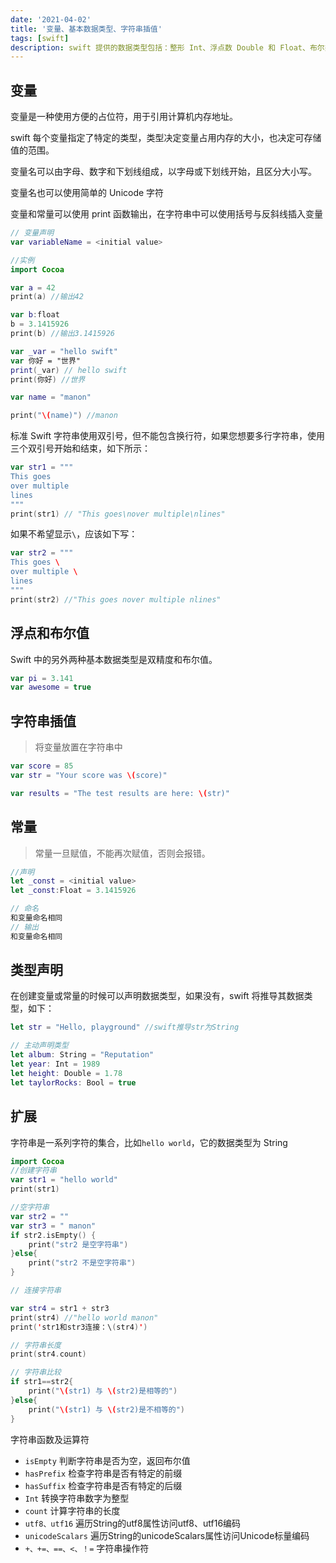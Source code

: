 ```yaml
---
date: '2021-04-02'
title: '变量、基本数据类型、字符串插值'
tags: [swift]
description: swift 提供的数据类型包括：整形 Int、浮点数 Double 和 Float、布尔类型 Bool 以及字符串类型 String、Optional、Array、Dictionary、Struct、Class 等。
---
```


## 变量

变量是一种使用方便的占位符，用于引用计算机内存地址。

swift 每个变量指定了特定的类型，类型决定变量占用内存的大小，也决定可存储值的范围。

变量名可以由字母、数字和下划线组成，以字母或下划线开始，且区分大小写。

变量名也可以使用简单的 Unicode 字符

变量和常量可以使用 print 函数输出，在字符串中可以使用括号与反斜线插入变量

``` swift
// 变量声明
var variableName = <initial value>

//实例
import Cocoa

var a = 42
print(a) //输出42

var b:float
b = 3.1415926
print(b) //输出3.1415926

var _var = "hello swift"
var 你好 = "世界"
print(_var) // hello swift
print(你好) //世界

var name = "manon"

print("\(name)") //manon
```

标准 Swift 字符串使用双引号，但不能包含换行符，如果您想要多行字符串，使用三个双引号开始和结束，如下所示：

``` swift
var str1 = """
This goes
over multiple
lines
"""
print(str1) // "This goes\nover multiple\nlines"
```

如果不希望显示`\`，应该如下写：

``` swift
var str2 = """
This goes \
over multiple \
lines
"""
print(str2) //"This goes nover multiple nlines"
```

## 浮点和布尔值

Swift 中的另外两种基本数据类型是双精度和布尔值。

``` swift
var pi = 3.141
var awesome = true
```

## 字符串插值

> 将变量放置在字符串中

``` swift
var score = 85
var str = "Your score was \(score)"

var results = "The test results are here: \(str)"
```

## 常量

> 常量一旦赋值，不能再次赋值，否则会报错。

``` swift
//声明
let _const = <initial value>
let _const:Float = 3.1415926

// 命名
和变量命名相同
// 输出
和变量命名相同
```

## 类型声明

在创建变量或常量的时候可以声明数据类型，如果没有，swift 将推导其数据类型，如下：

``` swift
let str = "Hello, playground" //swift推导str为String

// 主动声明类型
let album: String = "Reputation"
let year: Int = 1989
let height: Double = 1.78
let taylorRocks: Bool = true
```

## 扩展

字符串是一系列字符的集合，比如`hello world`，它的数据类型为 String

``` swift
import Cocoa
//创建字符串
var str1 = "hello world"
print(str1)

//空字符串
var str2 = ""
var str3 = " manon"
if str2.isEmpty() {
	print("str2 是空字符串")
}else{
	print("str2 不是空字符串")
}

// 连接字符串

var str4 = str1 + str3
print(str4) //"hello world manon"
print('str1和str3连接：\(str4)')

// 字符串长度
print(str4.count)

// 字符串比较
if str1==str2{
	print("\(str1) 与 \(str2)是相等的")
}else{
	print("\(str1) 与 \(str2)是不相等的")
}
```

字符串函数及运算符

- `isEmpty` 判断字符串是否为空，返回布尔值
- `hasPrefix` 检查字符串是否有特定的前缀
- `hasSuffix` 检查字符串是否有特定的后缀
- `Int` 转换字符串数字为整型
- `count` 计算字符串的长度
- `utf8、utf16` 遍历String的utf8属性访问utf8、utf16编码
- `unicodeScalars` 遍历String的unicodeScalars属性访问Unicode标量编码
- `+、+=、==、<、！=` 字符串操作符

